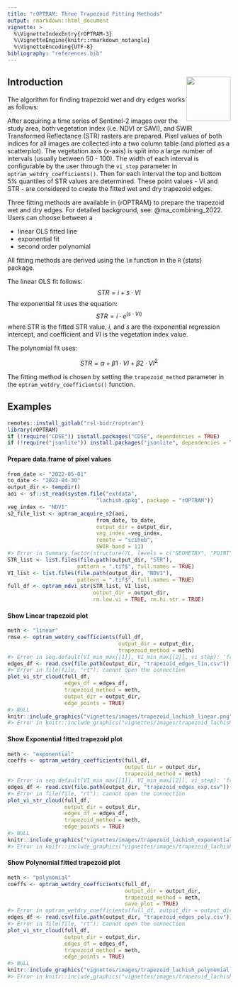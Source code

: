 ```yaml
---
title: "rOPTRAM: Three Trapezoid Fitting Methods"
output: rmarkdown::html_document
vignette: >
  %\VignetteIndexEntry{rOPTRAM-3}
  %\VignetteEngine{knitr::rmarkdown_notangle}
  %\VignetteEncoding{UTF-8}
bibliography: "references.bib"
---
```




## Introduction  <img align="right" width="100" height="100" src="images/rOPTRAM_logo.jpg">

The algorithm for finding trapezoid wet and dry edges works as follows:

After acquiring a time series of Sentinel-2 images over the study area, both vegetation index (i.e. NDVI or SAVI), and SWIR Transformed Reflectance (STR) rasters are prepared. Pixel values of both indices for all images are collected into a two column table (and plotted as a scatterplot). The vegetation axis (x-axis) is split into a large number of intervals (usually between 50 - 100). The width of each interval is configurable by the user through the `vi_step` parameter in `optram_wetdry_coefficients()`. Then for each interval the top and bottom 5% quantiles of STR values are determined. These point values - VI and STR - are considered to create the fitted wet and dry trapezoid edges.

Three fitting methods are available in {rOPTRAM} to prepare the trapezoid wet and dry edges. For detailed background, see:  @ma_combining_2022. Users can choose between a

 - linear OLS fitted line
 - exponential fit
 - second order polynomial

All fitting methods are derived using the `lm` function in the `R` {stats} package.

The linear OLS fit follows:
$$STR = i + s \cdot VI$$
The exponential fit uses the equation:
$$STR = i \cdot e^{(s \cdot VI)}$$
where STR is the fitted STR value, $i$, and $s$ are the exponential regression intercept, and coefficient and $VI$ is the vegetation index value.

The polynomial fit uses:

$$ STR = \alpha + \beta1 \cdot VI + \beta2 \cdot VI^2$$

The fitting method is chosen by setting the `trapezoid_method` parameter in the `optram_wetdry_coefficients()` function.

## Examples



```r
remotes::install_gitlab("rsl-bidr/roptram")
library(rOPTRAM)
if (!require("CDSE")) install.packages("CDSE", dependencies = TRUE)
if (!require("jsonlite")) install.packages("jsonlite", dependencies = TRUE)
```

#### Prepare data.frame of pixel values


```r
from_date <- "2022-05-01"
to_date <- "2023-04-30"
output_dir <- tempdir()
aoi <- sf::st_read(system.file("extdata",
                            "lachish.gpkg", package = "rOPTRAM"))
veg_index <- "NDVI"
s2_file_list <- optram_acquire_s2(aoi,
                            from_date, to_date,
                            output_dir = output_dir,
                            veg_index =veg_index,
                            remote = "scihub",
                            SWIR_band = 11)
#> Error in Summary.factor(structure(7L, levels = c("GEOMETRY", "POINT", : 'all' not meaningful for factors
STR_list <- list.files(file.path(output_dir, "STR"),
                      pattern = ".tif$", full.names = TRUE)
VI_list <- list.files(file.path(output_dir, "NDVI"),
                      pattern = ".tif$", full.names = TRUE)
full_df <- optram_ndvi_str(STR_list, VI_list,
                           output_dir = output_dir,
                           rm.low.vi = TRUE, rm.hi.str = TRUE)
```

#### Show Linear trapezoid plot


```r
meth <- "linear"
rmse <- optram_wetdry_coefficients(full_df,
                                   output_dir = output_dir,
                                   trapezoid_method = meth)
#> Error in seq.default(VI_min_max[[1]], VI_min_max[[2]], vi_step): 'from' must be a finite number
edges_df <- read.csv(file.path(output_dir, "trapezoid_edges_lin.csv"))
#> Error in file(file, "rt"): cannot open the connection
plot_vi_str_cloud(full_df,
                  edges_df = edges_df,
                  trapezoid_method = meth,
                  output_dir = output_dir,
                  edge_points = TRUE)
#> NULL
knitr::include_graphics("vignettes/images/trapezoid_lachish_linear.png")
#> Error in knitr::include_graphics("vignettes/images/trapezoid_lachish_linear.png"): Cannot find the file(s): "vignettes/images/trapezoid_lachish_linear.png"
```

#### Show Exponential fitted trapezoid plot


```r
meth <- "exponential"
coeffs <- optram_wetdry_coefficients(full_df,
                                     output_dir = output_dir,
                                     trapezoid_method = meth)
#> Error in seq.default(VI_min_max[[1]], VI_min_max[[2]], vi_step): 'from' must be a finite number
edges_df <- read.csv(file.path(output_dir, "trapezoid_edges_exp.csv"))
#> Error in file(file, "rt"): cannot open the connection
plot_vi_str_cloud(full_df,
                  output_dir = output_dir,
                  edges_df = edges_df,
                  trapezoid_method = meth,
                  edge_points = TRUE)
#> NULL
knitr::include_graphics("vignettes/images/trapezoid_lachish_exponential.png")
#> Error in knitr::include_graphics("vignettes/images/trapezoid_lachish_exponential.png"): Cannot find the file(s): "vignettes/images/trapezoid_lachish_exponential.png"
```

#### Show Polynomial fitted trapezoid plot


```r
meth <- "polynomial"
coeffs <- optram_wetdry_coefficients(full_df,
                                     output_dir = output_dir,
                                     trapezoid_method = meth,
                                     save_plot = TRUE)
#> Error in optram_wetdry_coefficients(full_df, output_dir = output_dir, : unused argument (save_plot = TRUE)
edges_df <- read.csv(file.path(output_dir, "trapezoid_edges_poly.csv"))
#> Error in file(file, "rt"): cannot open the connection
plot_vi_str_cloud(full_df,
                  output_dir = output_dir,
                  edges_df = edges_df,
                  trapezoid_method = meth,
                  edge_points = TRUE)
#> NULL
knitr::include_graphics("vignettes/images/trapezoid_lachish_polynomial.png")
#> Error in knitr::include_graphics("vignettes/images/trapezoid_lachish_polynomial.png"): Cannot find the file(s): "vignettes/images/trapezoid_lachish_polynomial.png"
```
